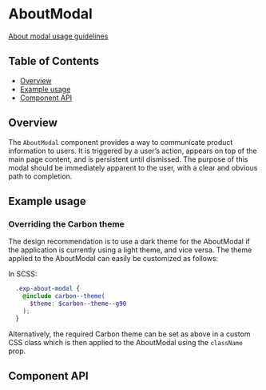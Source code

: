 
# AboutModal

[About modal usage guidelines](https://pages.github.ibm.com/cdai-design/pal/patterns/about-modal/usage)

## Table of Contents

- [Overview](#overview)
- [Example usage](#example-usage)
- [Component API](#component-api)

## Overview

The `AboutModal` component provides a way to communicate product information to
users. It is triggered by a user’s action, appears on top of the main page
content, and is persistent until dismissed. The purpose of this modal should be
immediately apparent to the user, with a clear and obvious path to completion.

## Example usage

<Canvas>
  <Story id={getStorybookSlug(pkg, AboutModal.displayName, 'fully-loaded')} />
</Canvas>

### Overriding the Carbon theme

The design recommendation is to use a dark theme for the AboutModal if the
application is currently using a light theme, and vice versa. The theme applied
to the AboutModal can easily be customized as follows:

In SCSS:

```SCSS
  .exp-about-modal {
    @include carbon--theme(
      $theme: $carbon--theme--g90
    );
  }
```

Alternatively, the required Carbon theme can be set as above in a custom CSS
class which is then applied to the AboutModal using the `className` prop.

<Canvas>
  <Story
    id={getStorybookSlug(pkg, AboutModal.displayName, 'with-dark-theme')}
  />
</Canvas>

## Component API

<Props />
